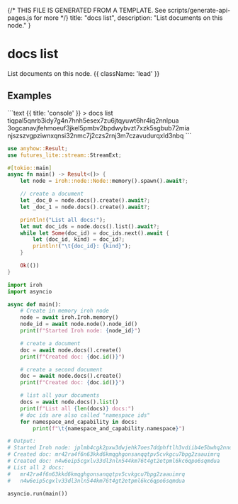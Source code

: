 {/* THIS FILE IS GENERATED FROM A TEMPLATE. See scripts/generate-api-pages.js for more */}
    title: "docs list",
    description: "List documents on this node."
}

<div className='not-prose mb-5'>
    <Breadcrumbs pages={[
        { name: 'API', href: '/docs/api', current: false },
        { name: 'docs list', href: '/docs/api/docs-list', current: true },
    ]} />
</div>

# docs list

List documents on this node. {{ className: 'lead' }}



## Examples

<CodeGroup title="docs list">
```text {{ title: 'console' }}
> docs list
      tiqpal5qnrb3idy7g4n7hnh5esex7zu6jtqyuwt6hr4iq2nnlpua
      3ogcanavjfehmoeuf3jkel5pmbv2bpdwybvzt7xzk5sgbub72mia
      njszszvgpziwnxqnsi32nmc7j2czs2rnj3m7czavudurqxld3nbq
```

```rust {{ title: 'rust' }}
use anyhow::Result;
use futures_lite::stream::StreamExt;

#[tokio::main]
async fn main() -> Result<()> {
    let node = iroh::node::Node::memory().spawn().await?;

    // create a document
    let _doc_0 = node.docs().create().await?;
    let _doc_1 = node.docs().create().await?;

    println!("List all docs:");
    let mut doc_ids = node.docs().list().await?;
    while let Some(doc_id) = doc_ids.next().await {
        let (doc_id, kind) = doc_id?;
        println!("\t{doc_id}: {kind}");
    }

    Ok(())
}

```


```python {{ title: 'python' }}
import iroh
import asyncio

async def main():
    # Create in memory iroh node
    node = await iroh.Iroh.memory()
    node_id = await node.node().node_id()
    print(f"Started Iroh node: {node_id}")

    # create a document
    doc = await node.docs().create()
    print(f"Created doc: {doc.id()}")

    # create a second document
    doc = await node.docs().create()
    print(f"Created doc: {doc.id()}")

    # list all your documents
    docs = await node.docs().list()
    print(f"List all {len(docs)} docs:")
    # doc ids are also called "namespace ids"
    for namespace_and_capability in docs:
        print(f"\t{namespace_and_capability.namespace}")

# Output:
# Started Iroh node: jplmb4cgk2pxw3dwjehk7oes7ddphftlh3vdiib4e5bwhq2nnokq
# Created doc: mr42ra4f6n63kkd6kmqghgonsanqqtpv5cvkgcu7bpg2zaauimrq
# Created doc: n4w6eip5cgxlv33dl3nln544km76t4gt2etpml6kc6qpo6sqmdua
# List all 2 docs:
# 	mr42ra4f6n63kkd6kmqghgonsanqqtpv5cvkgcu7bpg2zaauimrq
# 	n4w6eip5cgxlv33dl3nln544km76t4gt2etpml6kc6qpo6sqmdua

asyncio.run(main())

```


</CodeGroup>
